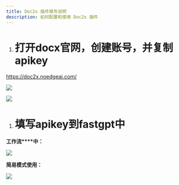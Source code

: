 ```yaml
---
title: Doc2x 插件填写说明
description: 如何配置和使用 Doc2x 插件
---
```


1. # 打开docx官网，创建账号，并复制 apikey

https://doc2x.noedgeai.com/

![](/imgs/doc2x_plugin1.png)

![](/imgs/doc2x_plugin2.png)

1. # 填写apikey到fastgpt中

**工作流****中：**

![](/imgs/doc2x_plugin3.png)

**简易模式使用：**

![](/imgs/doc2x_plugin4.png)
